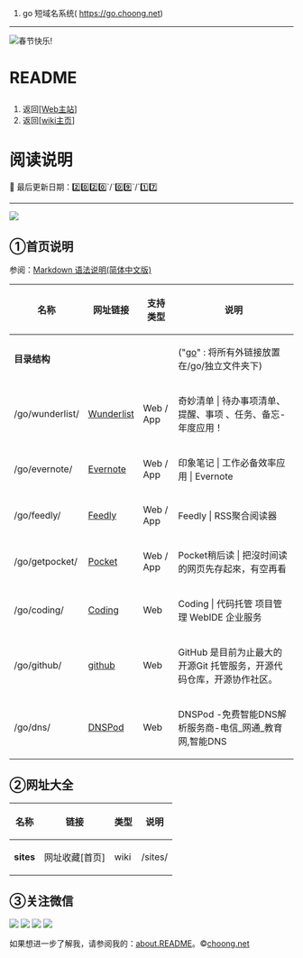 # go 短域名系统( https://go.choong.net)
--------------

<img src="https://www.google.com/logos/doodles/2015/holidays-2015-day-3-6399865393250304-hp2x.jpg" alt="春节快乐!" href="https://www.google.com/search?q=%E6%98%A5%E8%8A%82"/>

<h1>README</h1>
# 返回[https://choong.net [Web主站]]
# 返回[https://go.choong.net/README.wiki [wiki主页]]
= =

= 阅读说明 = 

<!-- 
// 0️⃣ 1️⃣ 2️⃣ 3️⃣ 4️⃣ 5️⃣ 6️⃣ 7️⃣ 8️⃣ 9️⃣
-->

🚀 最后更新日期：2️⃣0️⃣2️⃣0️⃣`/`0️⃣9️⃣`/`1️⃣7️⃣ 

---------------------------------------------------------

<img src="/images/daohang.jpg"/>

== ①首页说明 ==

参阅：[http://wowubuntu.com/markdown/ Markdown 语法说明(简体中文版)]


{|
! 名称 !! 网址链接 !! 支持类型 !! 说明
|-
| '''目录结构''' || &nbsp; || &nbsp; ||  ("[http://go.choong.net go]" : 将所有外链接放置在/go/独立文件夹下)
|-
|  /go/wunderlist/ ||[https://www.wunderlist.com/zh/ Wunderlist] || Web / App || 奇妙清单 | 待办事项清单、提醒、事项 、任务、备忘- 年度应用！
|-
|  /go/evernote/ ||[https://evernote.com/intl/zh-cn/ Evernote] || Web / App || 印象笔记 | 工作必备效率应用 | Evernote
|-
|  /go/feedly/ ||[https://feedly.com/ Feedly] || Web / App || Feedly | RSS聚合阅读器
|-
|  /go/getpocket/ ||[https://getpocket.com/ Pocket] || Web / App || Pocket稍后读 | 把沒时间读的网页先存起來，有空再看
|-
|  /go/coding/ ||[https://coding.net/u/choong Coding] || Web || Coding | 代码托管 项目管理 WebIDE 企业服务
|-
|  /go/github/ ||[https://github.com/inchoong github] || Web || GitHub 是目前为止最大的开源Git 托管服务，开源代码仓库，开源协作社区。
|-
|  /go/dns/ ||[https://www.dnspod.cn/ DNSPod] || Web || DNSPod -免费智能DNS解析服务商-电信_网通_教育网,智能DNS
|}


 
== ②网址大全==

{|
! 名称 !! 链接 !! 类型 !! 说明
|-
| '''sites''' ||网址收藏[首页] || wiki || /sites/
|}

== ③关注微信==

<img src="https://img.shields.io/badge/有理想-+1-brightgreen.svg"/>
<img src="https://img.shields.io/badge/爱学习-+1-brightgreen.svg"/>
<img src="https://img.shields.io/badge/颜值高-+1-brightgreen.svg"/>
<img src="https://img.shields.io/badge/实力派-+1-brightgreen.svg"/>

如果想进一步了解我，请参阅我的：[http://about.choong.net about.README]。&copy;[http://choong.net choong.net]


